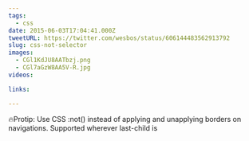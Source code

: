 ```yaml
---
tags:
  - css
date: 2015-06-03T17:04:41.000Z
tweetURL: https://twitter.com/wesbos/status/606144483562913792
slug: css-not-selector
images:
  - CGl1KdJU8AATbzj.png
  - CGl7aGzW8AA5V-R.jpg
videos:

links:

---
```

🔥Protip: Use CSS :not() instead of applying and unapplying borders on navigations. Supported wherever last-child is
